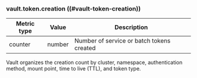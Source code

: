 ### vault.token.creation ((#vault-token-creation))

Metric type | Value   | Description
----------- | ------- | -----------
counter     | number  | Number of service or batch tokens created

Vault organizes the creation count by cluster, namespace, authentication method,
mount point, time to live (TTL), and token type.